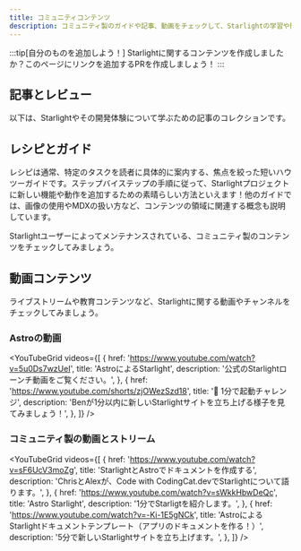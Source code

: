 ```yaml
---
title: コミュニティコンテンツ
description: コミュニティ製のガイドや記事、動画をチェックして、Starlightの学習や開発に役立てましょう！
---
```


:::tip[自分のものを追加しよう！]
Starlightに関するコンテンツを作成しましたか？このページにリンクを追加するPRを作成しましょう！
:::


## 記事とレビュー

以下は、Starlightやその開発体験について学ぶための記事のコレクションです。

<CardGrid>
	<LinkCard
		href="https://devm.io/open-source/starlight-astro"
		title="Starlightによる静的サイト生成"
		description="「コンポーネントの設計において、大きすぎるアイデアも小さすぎるアイデアもありません」- StarlightリードのChris Swithinbankとのインタビュー"
	/>
	<LinkCard
		href="https://frontendatscale.com/blog/hybrid-frontend-architecture/"
		title="AstroとStarlightによるハイブリッドフロントエンドアーキテクチャ"
		description="Maxi FerreiraとBen Holmesが、Starlight、TinaCMS、認証付きのインタラクティブAPIプレイグラウンドを使用してドキュメントサイトを作成します。"
	/>
	<LinkCard
		href="https://www.olets.dev/posts/comparing-docs-site-builders-vuepress-vs-starlight/"
		title="ドキュメントサイトビルダーの比較: VuePressとStarlight"
		description="両フレームワークはどのように比較されるのでしょうか？"
	/>
</CardGrid>

## レシピとガイド

レシピは通常、特定のタスクを読者に具体的に案内する、焦点を絞った短いハウツーガイドです。ステップバイステップの手順に従って、Starlightプロジェクトに新しい機能や動作を追加するための素晴らしい方法といえます！他のガイドでは、画像の使用やMDXの扱い方など、コンテンツの領域に関連する概念も説明しています。

Starlightユーザーによってメンテナンスされている、コミュニティ製のコンテンツをチェックしてみましょう。

<CardGrid>
	<LinkCard
		href="https://www.webpro.nl/scraps/versioned-docs-with-starlight-and-vercel"
		title="StarligtとVercelでバージョン管理されたドキュメントを作成する"
		description="プロジェクトの各メジャーバージョンごとにドキュメントのバージョンを分けて実装する方法についてのガイド"
	/>
	<LinkCard
		href="https://hideoo.dev/notes/starlight-heading-links"
		title="Starlightの見出しにリンクを追加する"
		description="rehypeプラグインを使用して、ドキュメントの特定のセクションへのリンクを共有する方法についてのガイド"
	/>
	<LinkCard
		href="https://blog.otterlord.dev/posts/starlight-sponsors/"
		title="Starlightサイトにスポンサーを追加する"
		description="ドキュメントのサイドバーにカスタムスポンサーコンポーネントを実装する方法についてのガイド"
	/>
	<LinkCard
		href="https://hideoo.dev/notes/starlight-og-images"
		title="Open Graph画像をStarlightに追加する"
		description="ソーシャル画像とそれに対応するメタタグを生成する方法についてのガイド"
	/>
	<LinkCard
		href="https://hideoo.dev/notes/starlight-third-party-icon-sets"
		title="サードパーティのアイコンセットをStarlightで使用する"
		description="unplugin-iconsを使用して、Starlightで利用可能なアイコンの選択肢を拡張する方法についてのガイド"
	/>
	<LinkCard
		href="https://hideoo.dev/notes/starlight-custom-html-head"
		title="StarligtページのHTMLヘッドを編集する"
		description="ウェブアナリティクス、フォント、スクリプトなどの共通のヘッドコンテンツを追加する方法について学びます"
	/>
	<LinkCard
		href="https://dev.to/mrrobot/publishing-documentation-with-astro-starlight-691"
		title="AstroのStarlightでドキュメントを公開する"
		description="Starligtドキュメントの始め方"
	/>

</CardGrid>

## 動画コンテンツ

ライブストリームや教育コンテンツなど、Starlightに関する動画やチャンネルをチェックしてみましょう。


### Astroの動画

<YouTubeGrid
	videos={[
		{
			href: 'https://www.youtube.com/watch?v=5u0Ds7wzUeI',
			title: 'AstroによるStarlight',
			description: '公式のStarlightローンチ動画をご覧ください。',
		},
		{
			href: 'https://www.youtube.com/shorts/zjOWezSzd18',
			title: '🌟 1分で起動チャレンジ',
			description:
				'Benが1分以内に新しいStarlightサイトを立ち上げる様子を見てみましょう！',
		},
	]}
/>

### コミュニティ製の動画とストリーム

<YouTubeGrid
	videos={[
		{
			href: 'https://www.youtube.com/watch?v=sF6UcV3moZg',
			title: 'StarlightとAstroでドキュメントを作成する',
			description:
				'ChrisとAlexが、Code with CodingCat.devでStarlightについて語ります。',
		},
		{
			href: 'https://www.youtube.com/watch?v=sWkkHbwDeQc',
			title: 'Astro Starlight',
			description: '1分でStarligtを紹介します。',
		},
		{
			href: 'https://www.youtube.com/watch?v=-Ki-1E5gNCk',
			title:
				'AstroによるStarlightドキュメントテンプレート（アプリのドキュメントを作る！）',
			description: '5分で新しいStarlightサイトを立ち上げます。',
		},
	]}
/>

